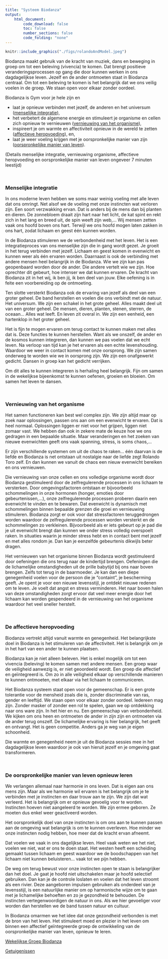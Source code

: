 ```yaml
---
title: "Systeem Biodanza"
output:
    html_document:
        code_download: false
        toc: false
        number_sections: false
        code_folding: "none"
---
```



```r
knitr::include_graphics("./figs/rolandoAndModel.jpeg")
```

Biodanza maakt gebruik van de kracht van muziek, dans en beweging in groep om tot een beleving (vivencia) te komen. Dat brengt positieve veranderingsprocessen op gang die door kunnen werken in ons dagdagelijkse leven. Jezelf en de ander ontmoeten staat in Biodanza centraal. Om tot een beleving te komen is het belangrijk dat we ons veilig voelen in de groep. We staan open voor elkaar zonder oordeel.

Biodanza is Gym voor je hele zijn en

- laat je opnieuw verbinden met jezelf, de anderen en het universum ([menselijke integratie](#menselijke-integratie)), 
- het verbetert de algemene energie en stimuleert je organisme en cellen zich opnieuw te vernieuwen ([vernieuwing van het organisme](#vernieuwing-van-het-organisme)),
- inspireert je om warmte en affectiviteit opnieuw in de wereld te zetten ([affectieve heropvoeding](#de-affectieve-heropvoeding)), en,
- laat je weer voeling krijgen met je oorspronkelijke manier van zijn ([oorspronkelijke manier van leven](#de-oorspronkelijke-manier-van-leven-opnieuw-leren)).


(Details menselijke integratie, vernieuwing organisme, affectieve heropvoeding en oorspronkelijke manier van leven ongeveer 7 minuten leestijd)

</br> 

### Menselijke integratie

In ons moderne leven hebben we soms maar weinig voeling met alle leven dat ons omringt. Net alsof we de voeling met onze instincten wat verloren zijn. Een soort verzwakking ervan. Dat is anders bij de mens dan bij planten en dieren. De zonnebloem draait zijn hart naar het licht, de kat spint en rekt zich in het lang en breed uit, de spin weeft zijn web,... Wij mensen zetten vaak ons hoofd boven ons hart. Terwijl we ons hoofd mogen laten zakken in ons hart, zodat lichaam en geest één kunnen worden.  

In de Biodanza stimuleren we de verbondenheid met het leven. Het is een integratieproces van ons menselijke zijn die in gang wordt gezet. Je groeit in het terug verbinden met jezelf. Lichaam en geest komen in evenwicht en kunnen weer als één ervaren worden. Daarnaast is ook de verbinding met andere mensen heel belangrijk in de Biodanza. Wie we zijn kan pas geopenbaard worden door de ander. Die andere vertelt wie we zijn. Hoe oprechter dit gebeurt, hoe intenser we dat kunnen ervaren. De kracht van Biodanza zit in het wij, ik ben jij, ik ben deel van jouw. Elke oefening is in feite een voorbereiding op de ontmoeting.  

Ten slotte versterkt Biodanza ook de ervaring van jezelf als deel van een groter geheel. De band herstellen en voelen die ons verbindt met de natuur. Het universum. We zijn een schakel in het grote geheel. Alles maakt deel uit van een groter geheel. De mensen, dieren, planten, stenen, sterren, de oceaan... Alles wat leeft. En leven zit overal in. We zijn een eenheid, een hartenklop in het groter geheel.  

Het is fijn te mogen ervaren om terug contact te kunnen maken met alles dat is. Deze functies te kunnen herstellen. Want als we onszelf, de ander en de kosmos kunnen integreren, dan kunnen we pas voelen dat we echt leven. Na verloop van tijd kan je het ervaren als een echte levenshouding. Waardoor we weer in contact komen met onze oorsprong. We zijn samen onderweg te worden wie we in oorsprong zijn. We zijn een onafgewerkt gedicht. Dansen in groep kan het gedicht verrijken.  

Om dit alles te kunnen integreren is herhaling heel belangrijk. Fijn om samen in de wekelijkse bijeenkomst te kunnen oefenen, groeien en bloeien. Om samen het leven te dansen.  
  

</br> 
  
  
### Vernieuwing van het organisme

Het samen functioneren kan best wel complex zijn. We zijn altijd maar op zoek naar oplossingen, passen ons aan om een evenwicht te ervaren. Dat is heel normaal. Oplossingen liggen er niet voor het grijpen, liggen niet zomaar vast. We hebben dan ook in zekere mate de keuze hoe we ons gedragen in een bepaalde situatie. Maar veranderingen en het zoeken van nieuwe evenwichten geeft ons vaak spanning, stress, is soms chaos,...  

Er zijn verschillende systemen om uit de chaos te raken... één daarvan is de liefde en Biodanza is net ontstaan uit nostalgie naar de liefde zegt Rolando Toro zelf. En dan kunnen we vanuit de chaos een nieuw evenwicht bereiken en ons vernieuwen.  

Die vernieuwing van onze cellen en ons volledige organisme wordt door Biodanza gestimuleerd door de zelfregulerende processen in ons lichaam te versterken. Door omgevingsfactoren ontstaan er bijvoorbeeld schommelingen in onze hormonen (honger, emoties door gebeurtenissen,...), onze zelfregulerende processen proberen daarin een evenwicht te vinden en te bewaren. Dat evenwicht is dynamisch met schommelingen binnen bepaalde grenzen die groei en vernieuwing stimuleren. Biodanza zorgt er ook voor dat stressfactoren teruggedrongen worden waardoor de zelfregulerende processen worden versterkt en de schommelingen zo verkleinen. Bijvoorbeeld als er iets gebeurt op je pad die je uit evenwicht brengt dan kunnen we onder stress volledig overspoelt raken. In situaties waarin je minder stress hebt en in contact bent met jezelf en met alles rondom je. Dan kan je eenzelfde gebeurtenis dikwijls beter dragen.  

Het vernieuwen van het organisme binnen Biodanza wordt gestimuleerd door oefeningen die ons terug naar de kindertijd brengen. Oefeningen die de lichamelijke omstandigheden uit de prille babytijd bij ons naar boven brengen. Zelfs tot terug in de baarmoeder. Je kan dan een diepe genegenheid voelen voor de persoon die je "containt", je bescherming geeft. Je opent je voor een nieuwe levensstijl, je ontdekt nieuwe redenen om te leven. Je voelt dat angst en stress verminderen. Het naar boven halen van deze omstandigheden zorgt ervoor dat veel meer energie door het lichaam kan worden gespendeerd in de vernieuwing van het organisme waardoor het veel sneller herstelt.


</br> 

### De affectieve heropvoeding

Biodanza vertrekt altijd vanuit warmte en genegenheid. Het belangrijkste doel in Biodanza is het stimuleren van de affectiviteit. Het is belangrijk om je in het hart van een ander te kunnen plaatsen.  

Biodanza kan je niet alleen beleven. Het is enkel mogelijk om tot een vivencia (beleving) te komen samen met andere mensen. Een groep waar de veiligheid aanwezig is, er niet geoordeeld wordt. Een groep die affectief en geïntegreerd is. Om zo in alle veiligheid elkaar op verschillende manieren te kunnen ontmoeten, met elkaar via het lichaam te communiceren.  

Het Biodanza systeem staat open voor de gemeenschap. Er is een grote tolerantie voor de mensheid zoals die is, zonder discriminatie van ras, gender en leeftijd. We staan open voor elkaar zonder oordeel. Iedereen mag zijn. Zonder masker of zonder een rol te spelen, gaan we op ontdekking naar ons ware zijn. In het hier en nu. Een gemeenschap van verbondenheid. We kijken om ons heen en ontmoeten de ander in zijn zijn en ontmoeten via de ander terug onszelf. De lichamelijke ervaring is hier belangrijk, het geeft en ontvangt. Het is geen competitie. Anders ga je weg van je eigen schoonheid.  

Die warmte en genegenheid neem je uit de Biodanza sessies mee in het dagdagelijkse leven waardoor je ook van hieruit jezelf en je omgeving gaat transformeren.

</br> 

### De oorspronkelijke manier van leven opnieuw leren

We verlangen allemaal naar harmonie in ons leven. Dat is eigen aan ons mens zijn. Maar als we harmonie wil ervaren is het belangrijk om je te verbinden met je instincten en daar trouw aan te zijn. We zijn dat wat verleerd. Het is belangrijk om er opnieuw gevoelig voor te worden. Instincten hoeven niet aangeleerd te worden. We zijn ermee geboren. Ze moeten dus enkel weer geactiveerd worden.  

Het oorspronkelijk doel van onze instincten is om ons aan te kunnen passen aan de omgeving wat belangrijk is om te kunnen overleven. Hoe minder we onze instincten nodig hebben, hoe meer dat de kracht ervan afneemt.  

Dat voelen we vaak in ons dagelijkse leven. Heel vaak weten we het niet, voelen we niet, wat er ons te doen staat. Het westen heeft een scheiding gemaakt tussen lichaam en geest waardoor we de boodschappen van het lichaam niet kunnen beluisteren... vaak tot we pijn hebben.  

De weg om terug bewust voor onze instincten open te staan is belangrijker dan het doel. Je gaat je hoofd niet uitschakelen maar je hoofd selectief gebruiken. Dan kan je de controle loslaten en voelen dat het leven stroomt als een rivier. Deze aangeboren impulsen gebruiken als onderdeel van je levensstijl, is een natuurlijke manier om op harmonische wijze om te gaan met je lichamelijke behoeften en zo je gezondheid te behouden. De instincten vertegenwoordigen de natuur in ons. Als we hier gevoeliger voor worden dan herstellen we de band tussen natuur en cultuur.  

In Biodanza omarmen we het idee dat onze gezondheid verbonden is met de bron van het leven. Het stimuleert moed en plezier in het leven om binnen een affectief geïntegreerde groep de ontwikkeling van de oorspronkelijke manier van leven, opnieuw te leren.

[Wekelijkse Groep Biodanza](./activiteiten.html)  

[Getuigenissen](./getuigenissen.html)
